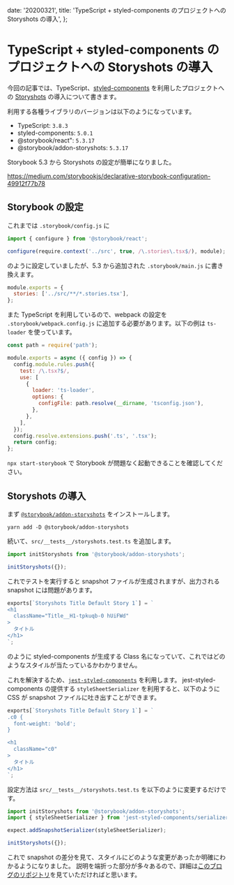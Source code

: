   date: '20200321',
  title: 'TypeScript + styled-components のプロジェクトへの Storyshots の導入',
};

# TypeScript + styled-components のプロジェクトへの Storyshots の導入

今回の記事では、TypeScript、[styled-components](https://github.com/styled-components/styled-components) を利用したプロジェクトへの [Storyshots](https://github.com/storybookjs/storybook/tree/master/addons/storyshots/storyshots-core) の導入について書きます。

利用する各種ライブラリのバージョンは以下のようになっています。

- TypeScript: `3.8.3`
- styled-components: `5.0.1`
- @storybook/react": `5.3.17`
- @storybook/addon-storyshots: `5.3.17`

Storybook 5.3 から Storyshots の設定が簡単になりました。

https://medium.com/storybookjs/declarative-storybook-configuration-49912f77b78

## Storybook の設定

これまでは `.storybook/config.js` に

```js
import { configure } from '@storybook/react';

configure(require.context('../src', true, /\.stories\.tsx$/), module);
```

のように設定していましたが、5.3 から追加された `.storybook/main.js` に書き換えます。

```js
module.exports = {
  stories: ['../src/**/*.stories.tsx'],
};
```

また TypeScript を利用しているので、webpack の設定を `.storybook/webpack.config.js` に追加する必要があります。以下の例は `ts-loader` を使っています。

```js
const path = require('path');

module.exports = async ({ config }) => {
  config.module.rules.push({
    test: /\.tsx?$/,
    use: [
      {
        loader: 'ts-loader',
        options: {
          configFile: path.resolve(__dirname, 'tsconfig.json'),
        },
      },
    ],
  });
  config.resolve.extensions.push('.ts', '.tsx');
  return config;
};
```

`npx start-storybook` で Storybook が問題なく起動できることを確認してください。

## Storyshots の導入

まず [`@storybook/addon-storyshots`](https://github.com/storybookjs/storybook/tree/master/addons/storyshots/storyshots-core) をインストールします。

```shell
yarn add -D @storybook/addon-storyshots
```

続いて、`src/__tests__/storyshots.test.ts` を追加します。

```ts
import initStoryshots from '@storybook/addon-storyshots';

initStoryshots({});
```

これでテストを実行すると snapshot ファイルが生成されますが、出力される snapshot には問題があります。

```jsx
exports[`Storyshots Title Default Story 1`] = `
<h1
  className="Title__H1-tpkuqb-0 hUiFWd"
>
  タイトル
</h1>
`;
```

のように styled-components が生成する Class 名になっていて、これではどのようなスタイルが当たっているかわかりません。

これを解決するため、[`jest-styled-components`](https://github.com/styled-components/jest-styled-components) を利用します。
jest-styled-components の提供する `styleSheetSerializer` を利用すると、以下のように CSS が snapshot ファイルに吐き出すことができます。

```jsx
exports[`Storyshots Title Default Story 1`] = `
.c0 {
  font-weight: 'bold';
}

<h1
  className="c0"
>
  タイトル
</h1>
`;
```

設定方法は `src/__tests__/storyshots.test.ts` を以下のように変更するだけです。

```ts
import initStoryshots from '@storybook/addon-storyshots';
import { styleSheetSerializer } from 'jest-styled-components/serializer';

expect.addSnapshotSerializer(styleSheetSerializer);

initStoryshots({});
```

これで snapshot の差分を見て、スタイルにどのような変更があったか明確にわかるようになりました。
説明を端折った部分が多々あるので、詳細は[このブログのリポジトリ](https://github.com/hiramatsutaku/blog.hirataku.dev)を見ていただければと思います。
